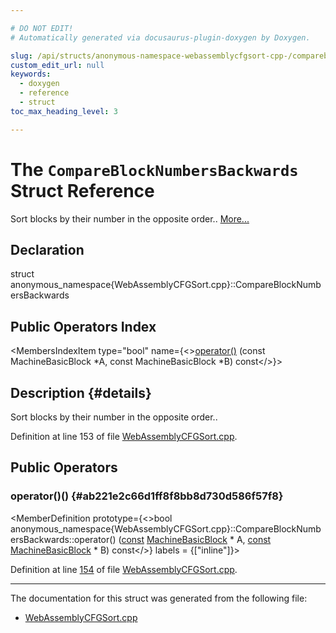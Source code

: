 ```yaml
---

# DO NOT EDIT!
# Automatically generated via docusaurus-plugin-doxygen by Doxygen.

slug: /api/structs/anonymous-namespace-webassemblycfgsort-cpp-/compareblocknumbersbackwards
custom_edit_url: null
keywords:
  - doxygen
  - reference
  - struct
toc_max_heading_level: 3

---
```





# The `CompareBlockNumbersBackwards` Struct Reference

<DoxygenPage pluginConfig={pluginConfig}>

Sort blocks by their number in the opposite order.. <a href="#details">More...</a>

## Declaration

<CodeBlock>struct anonymous_namespace{WebAssemblyCFGSort.cpp}::CompareBlockNumbersBackwards</CodeBlock>

## Public Operators Index

<MembersIndex>

<MembersIndexItem
  type="bool"
  name={<><a href="#ab221e2c66d1ff8f8bb8d730d586f57f8">operator()</a> (const MachineBasicBlock &#42;A, const MachineBasicBlock &#42;B) const</>}>
</MembersIndexItem>

</MembersIndex>

## Description {#details}

Sort blocks by their number in the opposite order..

Definition at line 153 of file <a href="/docs/api/files/lib/lib/target/lib/target/webassembly/webassemblycfgsort-cpp">WebAssemblyCFGSort.cpp</a>.

<SectionDefinition>

## Public Operators

### operator()() {#ab221e2c66d1ff8f8bb8d730d586f57f8}

<MemberDefinition
  prototype={<>bool anonymous&#95;namespace&#123;WebAssemblyCFGSort.cpp&#125;::CompareBlockNumbersBackwards::operator() (<a href="/docs/api/files/lib/lib/target/lib/target/aarch64/aarch64promoteconstant-cpp/#a90f8350fecae261c25be85d38b451bff">const</a> <a href="/docs/api/classes/llvm/machinebasicblock">MachineBasicBlock</a> &#42; A, <a href="/docs/api/files/lib/lib/target/lib/target/aarch64/aarch64promoteconstant-cpp/#a90f8350fecae261c25be85d38b451bff">const</a> <a href="/docs/api/classes/llvm/machinebasicblock">MachineBasicBlock</a> &#42; B) const</>}
  labels = {["inline"]}>

Definition at line <a href="/docs/api/files/lib/lib/target/lib/target/webassembly/webassemblycfgsort-cpp/#l00154">154</a> of file <a href="/docs/api/files/lib/lib/target/lib/target/webassembly/webassemblycfgsort-cpp">WebAssemblyCFGSort.cpp</a>.
</MemberDefinition>

</SectionDefinition>

<hr/>

The documentation for this struct was generated from the following file:

<ul>
<li><a href="/docs/api/files/lib/lib/target/lib/target/webassembly/webassemblycfgsort-cpp">WebAssemblyCFGSort.cpp</a></li>
</ul>

</DoxygenPage>
